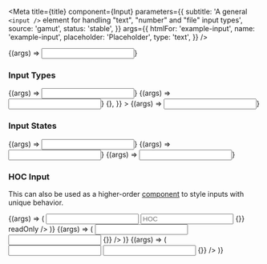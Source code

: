 

<Meta
  title={title}
  component={Input}
  parameters={{
    subtitle:
      'A general `<input />` element for handling "text", "number" and "file" input types',
    source: 'gamut',
    status: 'stable',
  }}
  args={{
    htmlFor: 'example-input',
    name: 'example-input',
    placeholder: 'Placeholder',
    type: 'text',
  }}
/>

<Canvas>
  <Story name="Input">{(args) => <Input {...args} />}</Story>
</Canvas>

<PropsTable story="Input" />

### Input Types

<Canvas>
  <Story
    name="Text"
    args={{
      htmlFor: 'example-text',
      defaultValue: 'Text',
      name: 'example-text',
      type: 'text',
      required: true,
    }}
  >
    {(args) => <Input {...args} />}
  </Story>
  <Story
    name="Number"
    args={{
      htmlFor: 'example-number',
      name: 'example-number',
      type: 'number',
      defaultValue: 1,
    }}
  >
    {(args) => <Input {...args} />}
  </Story>
  <Story
    name="File"
    args={{
      htmlFor: 'example-file',
      name: 'example-file',
      type: 'file',
      value: '',
      onChange: () => {},
    }}
  >
    {(args) => <Input {...args} />}
  </Story>
</Canvas>

### Input States

<Canvas>
  <Story
    name="Error"
    args={{
      htmlFor: 'example-error',
      defaultValue: 'Error',
      name: 'example-error',
      error: true,
    }}
  >
    {(args) => <Input {...args} />}
  </Story>
  <Story
    name="Verified"
    args={{
      htmlFor: 'example-verified',
      name: 'example-placeholder',
      placeholder: 'Placeholder',
      defaultValue: 'Verified Text',
      verified: true,
    }}
  >
    {(args) => <Input {...args} />}
  </Story>
  <Story
    name="Placeholder"
    args={{
      htmlFor: 'example-placeholder',
      name: 'example-placeholder',
      placeholder: 'Placeholder',
      defaultValue: undefined,
    }}
  >
    {(args) => <Input {...args} />}
  </Story>
</Canvas>

### HOC Input

This can also be used as a higher-order [component](https://reactjs.org/docs/higher-order-components.html) to style inputs with unique behavior.

<Canvas>
  <Story
    name="Higher Order Component"
    args={{
      htmlFor: 'exampleHOC',
      name: 'exampleHOC',
      defaultValue: undefined,
    }}
  >
    {(args) => (
      <Input verified {...args}>
        <input
          type="text"
          id="username"
          name="username"
          placeholder="HOC"
          onClick={() => {}}
          readOnly
        />
      </Input>
    )}
  </Story>
  <Story
    name="Higher Order Component Error"
    args={{
      htmlFor: 'exampleHOCError',
      name: 'exampleHOCError',
      defaultValue: 'Something incorrect you typed',
    }}
  >
    {(args) => (
      <Input error {...args}>
        <input
          type="text"
          id="form-Input"
          name="form-Input"
          onClick={() => {}}
        />
      </Input>
    )}
  </Story>
  <Story
    name="Higher Order Component FormGroup"
    args={{
      htmlFor: 'exampleHOCComp',
      name: 'exampleHOCComp',
      defaultValue: 'Something',
    }}
  >
    {(args) => (
      <FormGroup label="An errored form group" error="this is not updog">
        <Input error {...args}>
          <input
            type="text"
            id="form-LabelGroup"
            name="form-LabelGroup"
            onClick={() => {}}
          />
        </Input>
      </FormGroup>
    )}
  </Story>
</Canvas>
